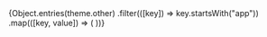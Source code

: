 
<Meta title="Colors" />

<ColorPalette>
  <ColorItem
    title="white"
    subtitle="Main white"
    colors={{ white: theme.white }}
  />
  <ColorItem
    title="black"
    subtitle="Main black"
    colors={{ black: theme.black }}
  />
  {Object.entries(theme.other)
    .filter(([key]) => key.startsWith("app"))
    .map(([key, value]) => (
      <ColorItem key={key} title={key} colors={{ [key]: value }} />
    ))}
</ColorPalette>
